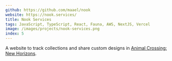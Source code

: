 ```yaml
---
github: https://github.com/maael/nook
website: https://nook.services/
title: Nook Services
tags: JavaScript, TypeScript, React, Fauna, AWS, NextJS, Vercel
image: /images/projects/nook-services.png
index: 5
---
```


A website to track collections and share custom designs in [Animal Crossing: New Horizons](https://www.nintendo.com/games/detail/animal-crossing-new-horizons-switch/).
